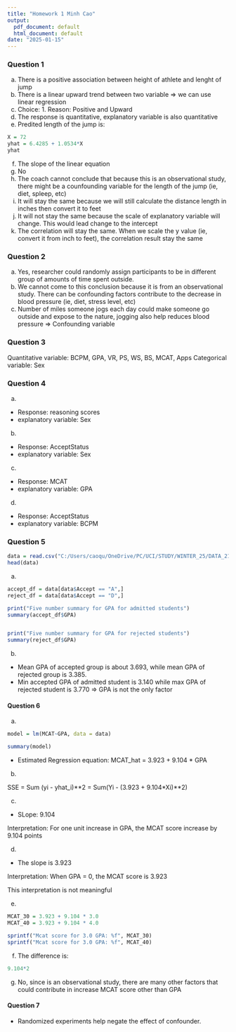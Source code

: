 ---
title: "Homework 1 Minh Cao"
output:
  pdf_document: default
  html_document: default
date: "2025-01-15"
---

### Question 1

a.  There is a positive association between height of athlete and lenght of jump
b.  There is a linear upward trend between two variable =\> we can use linear regression
c.  Choice: 1. Reason: Positive and Upward
d.  The response is quantitative, explanatory variable is also quantitative
e.  Predited length of the jump is:

```{r}
X = 72
yhat = 6.4285 + 1.0534*X
yhat
```

f.  The slope of the linear equation
g.  No
h.  The coach cannot conclude that because this is an observational study, there might be a counfounding variable for the length of the jump (ie, diet, spleep, etc)
i.  It will stay the same because we will still calculate the distance length in inches then convert it to feet
j.  It will not stay the same because the scale of explanatory variable will change. This would lead change to the intercept
k.  The correlation will stay the same. When we scale the y value (ie, convert it from inch to feet), the correlation result stay the same

### Question 2

a.  Yes, researcher could randomly assign participants to be in different group of amounts of time spent outside.
b.  We cannot come to this conclusion because it is from an observational study. There can be confounding factors contribute to the decrease in blood pressure (ie, diet, stress level, etc)
c.  Number of miles someone jogs each day could make someone go outside and expose to the nature, jogging also help reduces blood pressure =\> Confounding variable

### Question 3

Quantitative variable: BCPM, GPA, VR, PS, WS, BS, MCAT, Apps Categorical variable: Sex

### Question 4

a.  

-   Response: reasoning scores
-   explanatory variable: Sex

b.  

-   Response: AcceptStatus
-   explanatory variable: Sex

c.  

-   Response: MCAT
-   explanatory variable: GPA

d.  

-   Response: AcceptStatus
-   explanatory variable: BCPM

### Question 5

```{r}
data = read.csv("C:/Users/caoqu/OneDrive/PC/UCI/STUDY/WINTER_25/DATA_210P_Statistical_Methods_I/data/MedGPA.csv")
head(data)

```

a.  

```{r}
accept_df = data[data$Accept == "A",]
reject_df = data[data$Accept == "D",]

print("Five number summary for GPA for admitted students")
summary(accept_df$GPA)


print("Five number summary for GPA for rejected students")
summary(reject_df$GPA)
```

b.  

-   Mean GPA of accepted group is about 3.693, while mean GPA of rejected group is 3.385.
-   Min accepted GPA of admitted student is 3.140 while max GPA of rejected student is 3.770 =\> GPA is not the only factor

#### Question 6

a.  

```{r}
model = lm(MCAT~GPA, data = data)

summary(model)
```

-   Estimated Regression equation: MCAT_hat = 3.923 + 9.104 \* GPA

b.  

SSE = Sum (yi - yhat_i)\*\*2 = Sum(Yi - (3.923 + 9.104\*Xi)\*\*2)

c.  

-   SLope: 9.104

Interpretation: For one unit increase in GPA, the MCAT score increase by 9.104 points

d.  

-   The slope is 3.923

Interpretation: When GPA = 0, the MCAT score is 3.923

This interpretation is not meaningful

e.  

```{r}
MCAT_30 = 3.923 + 9.104 * 3.0
MCAT_40 = 3.923 + 9.104 * 4.0

sprintf("Mcat score for 3.0 GPA: %f", MCAT_30)
sprintf("Mcat score for 3.0 GPA: %f", MCAT_40)
```

f.  The difference is:

```{r}
9.104*2
```

g.  No, since is an observational study, there are many other factors that could contribute in increase MCAT score other than GPA

#### Question 7

-   Randomized experiments help negate the effect of confounder.

